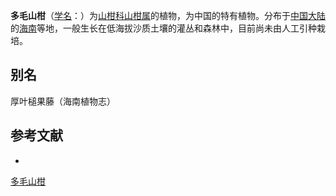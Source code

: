 {{Speciesbox
| name = 多毛山柑
| status = 
| status_system = 
| image =
| genus = Capparis
| species = dasyphylla
| authority = Merr. et Metc.
}}

'''多毛山柑'''（[[学名|学名]]：{{lang|la|'''''Capparis dasyphylla'''''}}）为[[山柑科|山柑科]][[山柑属|山柑属]]的植物，为中国的特有植物。分布于[[中国大陆|中国大陆]]的[[海南|海南]]等地，一般生长在低海拔沙质土壤的灌丛和森林中，目前尚未由人工引种栽培。

== 别名 ==
厚叶槌果藤（海南植物志）

== 参考文献 ==
<div class="references-small">
* {{cite web| url =http://www.bioinfo.cn/db05/KmzwSpecies.php?action=view&id=3088| title =多毛山柑| work =《中国高等植物数据库全库》| publisher =中国科学院微生物研究所| author =昆明植物研究所| accessdate =2009-02-23| deadurl =yes| archiveurl =https://web.archive.org/web/20160305000519/http://www.bioinfo.cn/db05/KmzwSpecies.php?action=view&id=3088| archivedate =2016-03-05}}
</div>
{{Taxonbar|from=Q10932747}}

[[Category:山柑属|多毛山柑]]


{{植物小作品}}